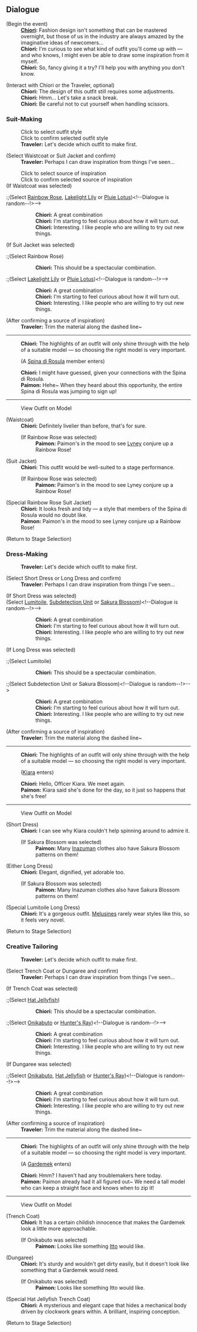 {{Event Tabs}}
==Dialogue==
{{Dialogue Start}}
;(Begin the event)
:'''[[Chiori]]:''' Fashion design isn't something that can be mastered overnight, but those of us in the industry are always amazed by the imaginative ideas of newcomers...
:'''Chiori:''' I'm curious to see what kind of outfit you'll come up with &mdash; and who knows, I might even be able to draw some inspiration from it myself.
:'''Chiori:''' So, fancy giving it a try? I'll help you with anything you don't know.

;(Interact with Chiori or the Traveler, optional)
:'''Chiori:''' The design of this outfit still requires some adjustments.
:'''Chiori:''' Hmm... Let's take a snack break.
:'''Chiori:''' Be careful not to cut yourself when handling scissors.

===Suit-Making===
:Click to select outfit style
:Click to confirm selected outfit style
:'''Traveler:''' Let's decide which outfit to make first.

;(Select Waistcoat or Suit Jacket and confirm)
:'''Traveler:''' Perhaps I can draw inspiration from things I've seen...

:Click to select source of inspiration
:Click to confirm selected source of inspiration
;(If Waistcoat was selected)
:;(Select [[Rainbow Rose]], [[Lakelight Lily]] or [[Pluie Lotus]])<!--Dialogue is random--!>-->
::'''Chiori:''' A great combination
::'''Chiori:''' I'm starting to feel curious about how it will turn out.
::'''Chiori:''' Interesting. I like people who are willing to try out new things.
;(If Suit Jacket was selected)
:;(Select Rainbow Rose)
:::'''Chiori:''' This should be a spectacular combination.
:;(Select [[Lakelight Lily]] or [[Pluie Lotus]])<!--Dialogue is random--!>-->
:::'''Chiori:''' A great combination
:::'''Chiori:''' I'm starting to feel curious about how it will turn out.
:::'''Chiori:''' Interesting. I like people who are willing to try out new things.

;(After confirming a source of inspiration)
:'''Traveler:''' Trim the material along the dashed line~
----
:'''Chiori:''' The highlights of an outfit will only shine through with the help of a suitable model &mdash; so choosing the right model is very important.
:;(A [[Spina di Rosula]] member enters)
:'''Chiori:''' I might have guessed, given your connections with the Spina di Rosula.
:'''Paimon:''' Hehe~ When they heard about this opportunity, the entire Spina di Rosula was jumping to sign up!
----
:View Outfit on Model

;(Waistcoat)
:'''Chiori:''' Definitely livelier than before, that's for sure.
:;(If Rainbow Rose was selected)
::'''Paimon:''' Paimon's in the mood to see [[Lyney]] conjure up a Rainbow Rose!

;(Suit Jacket)
:'''Chiori:''' This outfit would be well-suited to a stage performance.
:;(If Rainbow Rose was selected)
::'''Paimon:''' Paimon's in the mood to see Lyney conjure up a Rainbow Rose!

;(Special Rainbow Rose Suit Jacket)
:'''Chiori:''' It looks fresh and tidy — a style that members of the Spina di Rosula would no doubt like.
:'''Paimon:''' Paimon's in the mood to see Lyney conjure up a Rainbow Rose!

;(Return to Stage Selection)

===Dress-Making===
:'''Traveler:''' Let's decide which outfit to make first.

;(Select Short Dress or Long Dress and confirm)
:'''Traveler:''' Perhaps I can draw inspiration from things I've seen...

;(If Short Dress was selected)
;(Select [[Lumitoile]], [[Subdetection Unit]] or [[Sakura Bloom|Sakura Blossom]])<!--Dialogue is random--!>-->
::'''Chiori:''' A great combination
::'''Chiori:''' I'm starting to feel curious about how it will turn out.
::'''Chiori:''' Interesting. I like people who are willing to try out new things.
;(If Long Dress was selected)
:;(Select Lumitoile)
:::'''Chiori:''' This should be a spectacular combination.
:;(Select Subdetection Unit or Sakura Blossom)<!--Dialogue is random--!>-->
:::'''Chiori:''' A great combination
:::'''Chiori:''' I'm starting to feel curious about how it will turn out.
:::'''Chiori:''' Interesting. I like people who are willing to try out new things.

;(After confirming a source of inspiration)
:'''Traveler:''' Trim the material along the dashed line~
----
:'''Chiori:''' The highlights of an outfit will only shine through with the help of a suitable model &mdash; so choosing the right model is very important.
:;([[Kiara]] enters)
:'''Chiori:''' Hello, Officer Kiara. We meet again.
:'''Paimon:''' Kiara said she's done for the day, so it just so happens that she's free!
----
:View Outfit on Model

;(Short Dress)
:'''Chiori:''' I can see why Kiara couldn't help spinning around to admire it.
:;(If Sakura Blossom was selected)
::'''Paimon:''' Many [[Inazuma|Inazuman]] clothes also have Sakura Blossom patterns on them!

;(Either Long Dress)
:'''Chiori:''' Elegant, dignified, yet adorable too.
:;(If Sakura Blossom was selected)
::'''Paimon:''' Many Inazuman clothes also have Sakura Blossom patterns on them!

;(Special Lumitoile Long Dress)
:'''Chiori:''' It's a gorgeous outfit. [[Melusine]]s rarely wear styles like this, so it feels very novel.

;(Return to Stage Selection)

===Creative Tailoring===
:'''Traveler:''' Let's decide which outfit to make first.

;(Select Trench Coat or Dungaree and confirm)
:'''Traveler:''' Perhaps I can draw inspiration from things I've seen...

;(If Trench Coat was selected)
:;(Select [[Hat Jellyfish]])
:::'''Chiori:''' This should be a spectacular combination.
:;(Select [[Onikabuto]] or [[Hunter's Ray]])<!--Dialogue is random--!>-->
:::'''Chiori:''' A great combination
:::'''Chiori:''' I'm starting to feel curious about how it will turn out.
:::'''Chiori:''' Interesting. I like people who are willing to try out new things.
;(If Dungaree was selected)
:;(Select [[Onikabuto]], [[Hat Jellyfish]] or [[Hunter's Ray]])<!--Dialogue is random--!>-->
::'''Chiori:''' A great combination
::'''Chiori:''' I'm starting to feel curious about how it will turn out.
::'''Chiori:''' Interesting. I like people who are willing to try out new things.

;(After confirming a source of inspiration)
:'''Traveler:''' Trim the material along the dashed line~
----
:'''Chiori:''' The highlights of an outfit will only shine through with the help of a suitable model &mdash; so choosing the right model is very important.
:;(A [[Gardemek]] enters)
:'''Chiori:''' Hmm? I haven't had any troublemakers here today.
:'''Paimon:''' Paimon already had it all figured out~ We need a tall model who can keep a straight face and knows when to zip it!
----
:View Outfit on Model

;(Trench Coat)
:'''Chiori:''' It has a certain childish innocence that makes the Gardemek look a little more approachable.
:;(If Onikabuto was selected)
::'''Paimon:''' Looks like something [[Itto]] would like.

;(Dungaree)
:'''Chiori:''' It's sturdy and wouldn't get dirty easily, but it doesn't look like something that a Gardemek would need.
:;(If Onikabuto was selected)
::'''Paimon:''' Looks like something Itto would like.

;(Special Hat Jellyfish Trench Coat)
:'''Chiori:''' A mysterious and elegant cape that hides a mechanical body driven by clockwork gears within. A brilliant, inspiring conception.

;(Return to Stage Selection)
{{Dialogue End}}